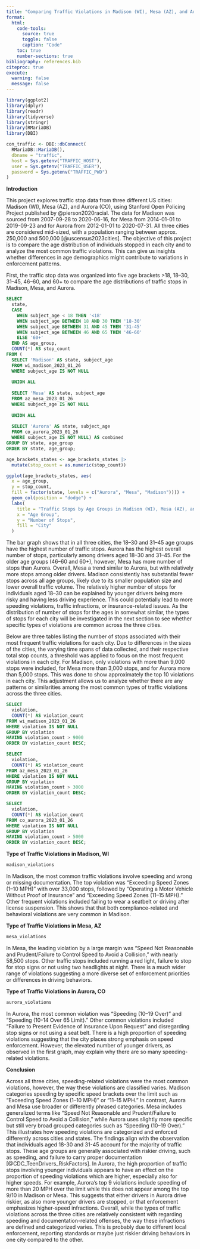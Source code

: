 ```yaml
---
title: "Comparing Traffic Violations in Madison (WI), Mesa (AZ), and Aurora (CO)"
format:
  html:
    code-tools:
      source: true
      toggle: false
      caption: "Code"
    toc: true
    number-sections: true
bibliography: references.bib
citeproc: true
execute:
  warning: false
  message: false
---
```


```r
library(ggplot2)
library(dplyr)
library(readr)
library(tidyverse)
library(stringr)
library(RMariaDB)
library(DBI)
```

```r
con_traffic <- DBI::dbConnect(
  RMariaDB::MariaDB(),
  dbname = "traffic",
  host = Sys.getenv("TRAFFIC_HOST"),
  user = Sys.getenv("TRAFFIC_USER"),
  password = Sys.getenv("TRAFFIC_PWD")
)
```

**Introduction**

This project explores traffic stop data from three different US cities: Madison (WI), Mesa (AZ), and Aurora (CO), using Stanford Open Policing Project published by @pierson2020racial. The data for Madison was sourced from 2007-09-28 to 2020-06-16, for Mesa from 2014-01-01 to 2019-09-23 and for Aurora from 2012-01-01 to 2020-07-31. All three cities are considered mid-sized, with a population ranging between approx. 250,000 and 500,000 [@uscensus2023cities]. The objective of this project is to compare the age distribution of individuals stopped in each city and to analyze the most common traffic violations. This can give us insights whether differences in age demographics might contribute to variations in enforcement patterns.

First, the traffic stop data was organized into five age brackets >18, 18–30, 31–45, 46–60, and 60+ to compare the age distributions of traffic stops in Madison, Mesa, and Aurora. 
```sql
SELECT 
  state,
  CASE 
    WHEN subject_age < 18 THEN '<18'
    WHEN subject_age BETWEEN 18 AND 30 THEN '18-30'
    WHEN subject_age BETWEEN 31 AND 45 THEN '31-45'
    WHEN subject_age BETWEEN 46 AND 65 THEN '46-60'
    ELSE '60+'
  END AS age_group,
  COUNT(*) AS stop_count
FROM (
  SELECT 'Madison' AS state, subject_age
  FROM wi_madison_2023_01_26
  WHERE subject_age IS NOT NULL
  
  UNION ALL
  
  SELECT 'Mesa' AS state, subject_age
  FROM az_mesa_2023_01_26
  WHERE subject_age IS NOT NULL
  
  UNION ALL
  
  SELECT 'Aurora' AS state, subject_age
  FROM co_aurora_2023_01_26
  WHERE subject_age IS NOT NULL) AS combined
GROUP BY state, age_group
ORDER BY state, age_group;
```

```r
age_brackets_states <- age_brackets_states |>
  mutate(stop_count = as.numeric(stop_count))

ggplot(age_brackets_states, aes(
  x = age_group, 
  y = stop_count, 
  fill = factor(state, levels = c("Aurora", "Mesa", "Madison")))) +
  geom_col(position = "dodge") +
  labs(
    title = "Traffic Stops by Age Groups in Madison (WI), Mesa (AZ), and Aurora (CO)",
    x = "Age Group",
    y = "Number of Stops",
    fill = "City"
  )
```
The bar graph shows that in all three cities, the 18–30 and 31–45 age groups have the highest number of traffic stops. Aurora has the highest overall number of stops, particularly among drivers aged 18–30 and 31–45. For the older age groups (46–60 and 60+), however, Mesa has more number of stops than Aurora. Overall, Mesa a trend similar to Aurora, but with relatively more stops among older drivers. Madison consistently has substantial fewer stops across all age groups, likely due to its smaller population size and lower overall traffic volume.
The relatively higher number of stops for individuals aged 18–30 can be explained by younger drivers being more risky and having less driving experience. This could potentially lead to more speeding violations, traffic infractions, or insurance-related issues. As the distribution of number of stops for the ages in somewhat similar, the types of stops for each city will be investigated in the next section to see whether specific types of violations are common across the three cities.

Below are three tables listing the number of stops associated with their most frequent traffic violations for each city. Due to differences in the sizes of the cities, the varying time spans of data collected, and their respective total stop counts, a threshold was applied to focus on the most frequent violations in each city. For Madison, only violations with more than 9,000 stops were included, for Mesa more than 3,000 stops, and for Aurora more than 5,000 stops. This was done to show approximately the top 10 violations in each city. This adjustment allows us to analyze whether there are any patterns or similarities among the most common types of traffic violations across the three cities.

```sql
SELECT 
  violation,
  COUNT(*) AS violation_count
FROM wi_madison_2023_01_26
WHERE violation IS NOT NULL
GROUP BY violation
HAVING violation_count > 9000
ORDER BY violation_count DESC;
```

```sql
SELECT 
  violation,
  COUNT(*) AS violation_count
FROM az_mesa_2023_01_26
WHERE violation IS NOT NULL
GROUP BY violation
HAVING violation_count > 3000
ORDER BY violation_count DESC;
```

```sql
SELECT 
  violation,
  COUNT(*) AS violation_count
FROM co_aurora_2023_01_26
WHERE violation IS NOT NULL
GROUP BY violation
HAVING violation_count > 5000
ORDER BY violation_count DESC;
```

**Type of Traffic Violations in Madison, WI**
```r
madison_violations
```
In Madison, the most common traffic violations involve speeding and wrong or missing documentation. The top violation was "Exceeding Speed Zones (1–10 MPH)" with over 33,000 stops, followed by "Operating a Motor Vehicle Without Proof of Insurance" and "Exceeding Speed Zones (11–15 MPH)." Other frequent violations included failing to wear a seatbelt or driving after license suspension. This shows that that both compliance-related and behavioral violations are very common in Madison.

**Type of Traffic Violations in Mesa, AZ**
```r
mesa_violations
```
In Mesa, the leading violation by a large margin was "Speed Not Reasonable and Prudent/Failure to Control Speed to Avoid a Collision," with nearly 58,500 stops. Other traffic stops included running a red light, failure to stop for stop signs or not using two headlights at night. There is a much wider range of violations suggesting a more diverse set of enforcement priorities or differences in driving behaviors.

**Type of Traffic Violations in Aurora, CO**
```r
aurora_violations
```
In Aurora, the most common violation was "Speeding (10–19 Over)" and "Speeding (10-14 Over 65 Limit)." Other common violations included "Failure to Present Evidence of Insurance Upon Request" and disregarding stop signs or not using a seat belt. There is a high proportion of speeding violations suggesting that the city places strong emphasis on speed enforcement. However, the elevated number of younger drivers, as observed in the first graph, may explain why there are so many speeding-related violations.

**Conclusion**

Across all three cities, speeding-related violations were the most common violations, however, the way these violations are classified varies. Madison categories speeding by specific speed brackets over the limit such as "Exceeding Speed Zones (1–10 MPH)" or "11–15 MPH." In contrast, Aurora and Mesa use broader or differently phrased categories. Mesa includes generalized terms like “Speed Not Reasonable and Prudent/Failure to Control Speed to Avoid a Collision,” while Aurora uses slightly more specific but still very broad grouped categories such as “Speeding (10–19 Over).” This illustrates how speeding violations are categorized and enforced differently across cities and states.
The findings align with the observation that individuals aged 18-30 and 31-45 account for the majority of traffic stops. These age groups are generally associated with riskier driving, such as speeding, and failure to carry proper documentation [@CDC_TeenDrivers_RiskFactors]. In Aurora, the high proportion of traffic stops involving younger individuals appears to have an effect on the proportion of speeding violations which are higher, especially also for higher speeds. For example, Aurora's top 9 violations include speeding of more than 20 MPH over the limit while this does not appear among the top 9/10 in Madison or Mesa. This suggests that either drivers in Aurora drive riskier, as also more younger drivers are stopped, or that enforcement emphasizes higher-speed infractions.
Overall, while the types of traffic violations across the three cities are relatively consistent with regarding speeding and documentation-related offenses, the way these infractions are defined and categorized varies. This is probably due to different local enforcement, reporting standards or maybe just riskier driving behaviors in one city compared to the other. 

